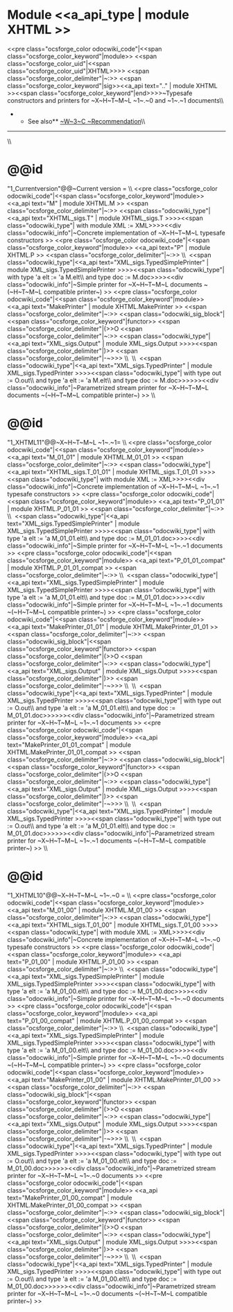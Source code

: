 =Module <<a_api_type | module XHTML >> =
<<pre class="ocsforge_color odocwiki_code"|<<span class="ocsforge_color_keyword"|module>> <<span class="ocsforge_color_uid"|<<span class="ocsforge_color_uid"|XHTML>>>> <<span class="ocsforge_color_delimiter"|~:>> <<span class="ocsforge_color_keyword"|sig>><<a_api text=".." | module XHTML >><<span class="ocsforge_color_keyword"|end>>>>~Typesafe constructors and printers for ~X~H~T~M~L ~1~.~0 and ~1~.~1 documents\\
**See also** [[http://www.w3.org/TR/xhtml11/|~W~3~C ~Recommendation]]\\

----
\\

=@@id="1_Currentversion"@@~Current version =
\\
<<pre class="ocsforge_color odocwiki_code"|<<span class="ocsforge_color_keyword"|module>> <<a_api text="M" | module XHTML.M >> <<span class="ocsforge_color_delimiter"|~:>> <<span class="odocwiki_type"|<<a_api text="XHTML_sigs.T" | module XHTML_sigs.T >>>><<span class="odocwiki_type"| with module XML := XML>>>><<div class="odocwiki_info"|~Concrete implementation of ~X~H~T~M~L typesafe constructors
>>
<<pre class="ocsforge_color odocwiki_code"|<<span class="ocsforge_color_keyword"|module>> <<a_api text="P" | module XHTML.P >> <<span class="ocsforge_color_delimiter"|~:>> \\  <<span class="odocwiki_type"|<<a_api text="XML_sigs.TypedSimplePrinter" | module XML_sigs.TypedSimplePrinter >>>><<span class="odocwiki_type"| with type 'a elt := 'a M.elt\\					 and type doc := M.doc>>>><<div class="odocwiki_info"|~Simple printer for ~X~H~T~M~L documents ~(~H~T~M~L compatible printer~)
>>
<<pre class="ocsforge_color odocwiki_code"|<<span class="ocsforge_color_keyword"|module>> <<a_api text="MakePrinter" | module XHTML.MakePrinter >> <<span class="ocsforge_color_delimiter"|~:>> <<span class="odocwiki_sig_block"|<<span class="ocsforge_color_keyword"|functor>> <<span class="ocsforge_color_delimiter"|(>>O <<span class="ocsforge_color_delimiter"|~:>> <<span class="odocwiki_type"|<<a_api text="XML_sigs.Output" | module XML_sigs.Output >>>><<span class="ocsforge_color_delimiter"|)>> <<span class="ocsforge_color_delimiter"|-~>>> \\  \\  <<span class="odocwiki_type"|<<a_api text="XML_sigs.TypedPrinter" | module XML_sigs.TypedPrinter >>>><<span class="odocwiki_type"| with type out := O.out\\			 and type 'a elt := 'a M.elt\\			 and type doc := M.doc>>>>>><<div class="odocwiki_info"|~Parametrized stream printer for ~X~H~T~M~L documents ~(~H~T~M~L compatible printer~)
>>
\\

=@@id="1_XHTML11"@@~X~H~T~M~L ~1~.~1=
\\
<<pre class="ocsforge_color odocwiki_code"|<<span class="ocsforge_color_keyword"|module>> <<a_api text="M_01_01" | module XHTML.M_01_01 >> <<span class="ocsforge_color_delimiter"|~:>> <<span class="odocwiki_type"|<<a_api text="XHTML_sigs.T_01_01" | module XHTML_sigs.T_01_01 >>>><<span class="odocwiki_type"| with module XML := XML>>>><<div class="odocwiki_info"|~Concrete implementation of ~X~H~T~M~L ~1~.~1 typesafe constructors
>>
<<pre class="ocsforge_color odocwiki_code"|<<span class="ocsforge_color_keyword"|module>> <<a_api text="P_01_01" | module XHTML.P_01_01 >> <<span class="ocsforge_color_delimiter"|~:>> \\  <<span class="odocwiki_type"|<<a_api text="XML_sigs.TypedSimplePrinter" | module XML_sigs.TypedSimplePrinter >>>><<span class="odocwiki_type"| with type 'a elt := 'a M_01_01.elt\\                               and type doc := M_01_01.doc>>>><<div class="odocwiki_info"|~Simple printer for ~X~H~T~M~L ~1~.~1 documents
>>
<<pre class="ocsforge_color odocwiki_code"|<<span class="ocsforge_color_keyword"|module>> <<a_api text="P_01_01_compat" | module XHTML.P_01_01_compat >> <<span class="ocsforge_color_delimiter"|~:>> \\  <<span class="odocwiki_type"|<<a_api text="XML_sigs.TypedSimplePrinter" | module XML_sigs.TypedSimplePrinter >>>><<span class="odocwiki_type"| with type 'a elt := 'a M_01_01.elt\\                               and type doc := M_01_01.doc>>>><<div class="odocwiki_info"|~Simple printer for ~X~H~T~M~L ~1~.~1 documents ~(~H~T~M~L compatible printer~)
>>
<<pre class="ocsforge_color odocwiki_code"|<<span class="ocsforge_color_keyword"|module>> <<a_api text="MakePrinter_01_01" | module XHTML.MakePrinter_01_01 >> <<span class="ocsforge_color_delimiter"|~:>> <<span class="odocwiki_sig_block"|<<span class="ocsforge_color_keyword"|functor>> <<span class="ocsforge_color_delimiter"|(>>O <<span class="ocsforge_color_delimiter"|~:>> <<span class="odocwiki_type"|<<a_api text="XML_sigs.Output" | module XML_sigs.Output >>>><<span class="ocsforge_color_delimiter"|)>> <<span class="ocsforge_color_delimiter"|-~>>> \\  \\  <<span class="odocwiki_type"|<<a_api text="XML_sigs.TypedPrinter" | module XML_sigs.TypedPrinter >>>><<span class="odocwiki_type"| with type out := O.out\\                         and type 'a elt := 'a M_01_01.elt\\                         and type doc := M_01_01.doc>>>>>><<div class="odocwiki_info"|~Parametrized stream printer for ~X~H~T~M~L ~1~.~1 documents
>>
<<pre class="ocsforge_color odocwiki_code"|<<span class="ocsforge_color_keyword"|module>> <<a_api text="MakePrinter_01_01_compat" | module XHTML.MakePrinter_01_01_compat >> <<span class="ocsforge_color_delimiter"|~:>> <<span class="odocwiki_sig_block"|<<span class="ocsforge_color_keyword"|functor>> <<span class="ocsforge_color_delimiter"|(>>O <<span class="ocsforge_color_delimiter"|~:>> <<span class="odocwiki_type"|<<a_api text="XML_sigs.Output" | module XML_sigs.Output >>>><<span class="ocsforge_color_delimiter"|)>> <<span class="ocsforge_color_delimiter"|-~>>> \\  \\  <<span class="odocwiki_type"|<<a_api text="XML_sigs.TypedPrinter" | module XML_sigs.TypedPrinter >>>><<span class="odocwiki_type"| with type out := O.out\\                         and type 'a elt := 'a M_01_01.elt\\                         and type doc := M_01_01.doc>>>>>><<div class="odocwiki_info"|~Parametrized stream printer for ~X~H~T~M~L ~1~.~1 documents ~(~H~T~M~L compatible printer~)
>>
\\

=@@id="1_XHTML10"@@~X~H~T~M~L ~1~.~0 =
\\
<<pre class="ocsforge_color odocwiki_code"|<<span class="ocsforge_color_keyword"|module>> <<a_api text="M_01_00" | module XHTML.M_01_00 >> <<span class="ocsforge_color_delimiter"|~:>> <<span class="odocwiki_type"|<<a_api text="XHTML_sigs.T_01_00" | module XHTML_sigs.T_01_00 >>>><<span class="odocwiki_type"| with module XML := XML>>>><<div class="odocwiki_info"|~Concrete implementation of ~X~H~T~M~L ~1~.~0 typesafe constructors
>>
<<pre class="ocsforge_color odocwiki_code"|<<span class="ocsforge_color_keyword"|module>> <<a_api text="P_01_00" | module XHTML.P_01_00 >> <<span class="ocsforge_color_delimiter"|~:>> \\  <<span class="odocwiki_type"|<<a_api text="XML_sigs.TypedSimplePrinter" | module XML_sigs.TypedSimplePrinter >>>><<span class="odocwiki_type"| with type 'a elt := 'a M_01_00.elt\\                               and type doc := M_01_00.doc>>>><<div class="odocwiki_info"|~Simple printer for ~X~H~T~M~L ~1~.~0 documents
>>
<<pre class="ocsforge_color odocwiki_code"|<<span class="ocsforge_color_keyword"|module>> <<a_api text="P_01_00_compat" | module XHTML.P_01_00_compat >> <<span class="ocsforge_color_delimiter"|~:>> \\  <<span class="odocwiki_type"|<<a_api text="XML_sigs.TypedSimplePrinter" | module XML_sigs.TypedSimplePrinter >>>><<span class="odocwiki_type"| with type 'a elt := 'a M_01_00.elt\\			       and type doc := M_01_00.doc>>>><<div class="odocwiki_info"|~Simple printer for ~X~H~T~M~L ~1~.~0 documents ~(~H~T~M~L compatible printer~)
>>
<<pre class="ocsforge_color odocwiki_code"|<<span class="ocsforge_color_keyword"|module>> <<a_api text="MakePrinter_01_00" | module XHTML.MakePrinter_01_00 >> <<span class="ocsforge_color_delimiter"|~:>> <<span class="odocwiki_sig_block"|<<span class="ocsforge_color_keyword"|functor>> <<span class="ocsforge_color_delimiter"|(>>O <<span class="ocsforge_color_delimiter"|~:>> <<span class="odocwiki_type"|<<a_api text="XML_sigs.Output" | module XML_sigs.Output >>>><<span class="ocsforge_color_delimiter"|)>> <<span class="ocsforge_color_delimiter"|-~>>> \\  \\  <<span class="odocwiki_type"|<<a_api text="XML_sigs.TypedPrinter" | module XML_sigs.TypedPrinter >>>><<span class="odocwiki_type"| with type out := O.out\\                         and type 'a elt := 'a M_01_00.elt\\                         and type doc := M_01_00.doc>>>>>><<div class="odocwiki_info"|~Parametrized stream printer for ~X~H~T~M~L ~1~.~0 documents
>>
<<pre class="ocsforge_color odocwiki_code"|<<span class="ocsforge_color_keyword"|module>> <<a_api text="MakePrinter_01_00_compat" | module XHTML.MakePrinter_01_00_compat >> <<span class="ocsforge_color_delimiter"|~:>> <<span class="odocwiki_sig_block"|<<span class="ocsforge_color_keyword"|functor>> <<span class="ocsforge_color_delimiter"|(>>O <<span class="ocsforge_color_delimiter"|~:>> <<span class="odocwiki_type"|<<a_api text="XML_sigs.Output" | module XML_sigs.Output >>>><<span class="ocsforge_color_delimiter"|)>> <<span class="ocsforge_color_delimiter"|-~>>> \\  \\  <<span class="odocwiki_type"|<<a_api text="XML_sigs.TypedPrinter" | module XML_sigs.TypedPrinter >>>><<span class="odocwiki_type"| with type out := O.out\\                         and type 'a elt := 'a M_01_00.elt\\                         and type doc := M_01_00.doc>>>>>><<div class="odocwiki_info"|~Parametrized stream printer for ~X~H~T~M~L ~1~.~0 documents ~(~H~T~M~L compatible printer~)
>>

